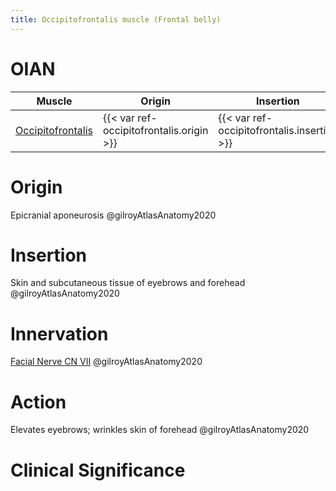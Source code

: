 ```yaml
---
title: Occipitofrontalis muscle (Frontal belly)
---
```


# OIAN

| Muscle  | Origin | Insertion | Nerve | Action |
|------|--------|-------|----------|--------|
| [Occipitofrontalis]({{< var ref-occipitofrontalis.path >}}) | {{< var ref-occipitofrontalis.origin >}} | {{< var ref-occipitofrontalis.insertion >}} | {{< var ref-occipitofrontalis.nerve >}} | {{< var ref-occipitofrontalis.action >}} |

# Origin
Epicranial aponeurosis @gilroyAtlasAnatomy2020

# Insertion
Skin and subcutaneous tissue of eyebrows and forehead @gilroyAtlasAnatomy2020

# Innervation

[Facial Nerve CN VII]({{< var ref-cn7.path >}}) @gilroyAtlasAnatomy2020

# Action
Elevates eyebrows; wrinkles skin of forehead @gilroyAtlasAnatomy2020

# Clinical Significance